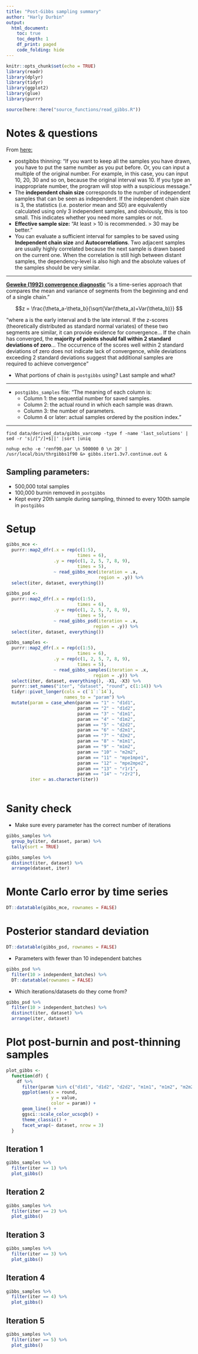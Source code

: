 ```yaml
---
title: "Post-Gibbs sampling summary"
author: "Harly Durbin"
output:
  html_document:
    toc: true
    toc_depth: 1
    df_print: paged
    code_folding: hide
---
```


```r
knitr::opts_chunk$set(echo = TRUE)
library(readr)
library(dplyr)
library(tidyr)
library(ggplot2)
library(glue)
library(purrr)

source(here::here("source_functions/read_gibbs.R"))
```

# Notes & questions

From [here:](https://masuday.github.io/blupf90_tutorial/vc_gs.html#generated-files)

* postgibbs thinning: "If you want to keep all the samples you have drawn, you have to put the same number as you put before. Or, you can input a multiple of the original number. For example, in this case, you can input 10, 20, 30 and so on, because the original interval was 10. If you type an inappropriate number, the program will stop with a suspicious message."
* The **independent chain size** corresponds to the number of independent samples that can be seen as independent. If the independent chain size is 3, the statistics (i.e. posterior mean and SD) are equivalently calculated using only 3 independent samples, and obviously, this is too small. This indicates whether you need more samples or not.
* **Effective sample size:** "At least > 10 is recommended. > 30 may be better."
* You can evaluate a sufficient interval for samples to be saved using **Independent chain size** and **Autocorrelations**. Two adjacent samples are usually highly correlated because the next sample is drawn based on the current one. When the correlation is still high between distant samples, the dependency-level is also high and the absolute values of the samples should be very similar.

---

[**Geweke (1992) convergence diagnostic**](http://pymc-devs.github.io/pymc/modelchecking.html?highlight=gewek) "is a time-series approach that compares the mean and variance of segments from the beginning and end of a single chain."

$$z = \frac{\theta_a-\theta_b}{\sqrt{Var(\theta_a)+Var(\theta_b)}} $$

"where a is the early interval and b the late interval. If the z-scores (theoretically distributed as standard normal variates) of these two segments are similar, it can provide evidence for convergence... If the chain has converged, the **majority of points should fall within 2 standard deviations of zero**... The occurrence of the scores well within 2 standard deviations of zero does not indicate lack of convergence, while deviations exceeding 2 standard deviations suggest that additional samples are required to achieve convergence"

* What portions of chain is `postgibbs` using? Last sample and what?

---

* `postgibbs_samples` file: "The meaning of each column is:
    + Column 1: the sequential number for saved samples.
    + Column 2: the actual round in which each sample was drawn.
    + Column 3: the number of parameters.
    + Column 4 or later: actual samples ordered by the position index."

---

`find data/derived_data/gibbs_varcomp -type f -name 'last_solutions' | sed -r 's|/[^/]+$||' |sort |uniq`

`nohup echo -e 'renf90.par \n 500000 0 \n 20' | /usr/local/bin/thrgibbs1f90 &> gibbs.iter1.3v7.continue.out &`


## Sampling parameters:

* 500,000 total samples
* 100,000 burnin removed in `postgibbs`
* Kept every 20th sample during sampling, thinned to every 100th sample in `postgibbs`

# Setup

```r
gibbs_mce <-
  purrr::map2_dfr(.x = rep(c(1:5), 
                           times = 6),
                  .y = rep(c(1, 2, 5, 7, 8, 9),
                           times = 5),
                  ~ read_gibbs_mce(iteration = .x,
                                   region = .y)) %>% 
  select(iter, dataset, everything())
```

```r
gibbs_psd <-
  purrr::map2_dfr(.x = rep(c(1:5), 
                           times = 6),
                  .y = rep(c(1, 2, 5, 7, 8, 9),
                           times = 5),
                  ~ read_gibbs_psd(iteration = .x,
                                 region = .y)) %>% 
  select(iter, dataset, everything())

```

```r
gibbs_samples <-
  purrr::map2_dfr(.x = rep(c(1:5), 
                           times = 6),
                  .y = rep(c(1, 2, 5, 7, 8, 9),
                           times = 5),
                  ~ read_gibbs_samples(iteration = .x,
                                 region = .y)) %>% 
  select(iter, dataset, everything(), -X1, -X3) %>% 
  purrr::set_names("iter", "dataset", "round", c(1:14)) %>% 
  tidyr::pivot_longer(cols = c(`1`:`14`),
                      names_to = "param") %>% 
  mutate(param = case_when(param == "1" ~ "d1d1",
                           param == "2" ~ "d1d2",
                           param == "3" ~ "d1m1",
                           param == "4" ~ "d1m2",
                           param == "5" ~ "d2d2",
                           param == "6" ~ "d2m1",
                           param == "7" ~ "d2m2",
                           param == "8" ~ "m1m1",
                           param == "9" ~ "m1m2",
                           param == "10" ~ "m2m2",
                           param == "11" ~ "mpe1mpe1",
                           param == "12" ~ "mpe2mpe2",
                           param == "13" ~ "r1r1",
                           param == "14" ~ "r2r2"),
         iter = as.character(iter))
  
``` 

# Sanity check

* Make sure every parameter has the correct number of iterations

```r
gibbs_samples %>% 
  group_by(iter, dataset, param) %>% 
  tally(sort = TRUE)
```

```r
gibbs_samples %>% 
  distinct(iter, dataset) %>% 
  arrange(dataset, iter)
```

# Monte Carlo error by time series 

```r
DT::datatable(gibbs_mce, rownames = FALSE)
```

# Posterior standard deviation

```r
DT::datatable(gibbs_psd, rownames = FALSE)
```

* Parameters with fewer than 10 independent batches

```r
gibbs_psd %>% 
  filter(10 > independent_batches) %>% 
  DT::datatable(rownames = FALSE)
```

* Which iterations/datasets do they come from?

```r
gibbs_psd %>% 
  filter(10 > independent_batches) %>% 
  distinct(iter, dataset) %>% 
  arrange(iter, dataset)
```

# Plot post-burnin and post-thinning samples {.tabset}

```r
plot_gibbs <-
  function(df) {
    df %>% 
      filter(param %in% c("d1d1", "d1d2", "d2d2", "m1m1", "m1m2", "m2m2", "mpe1mpe1", "mpe2mpe2")) %>% 
      ggplot(aes(x = round,
                 y = value,
                 color = param)) +
      geom_line() +
      ggsci::scale_color_ucscgb() +
      theme_classic() +
      facet_wrap(~ dataset, nrow = 3)
  }
```

## Iteration 1

```r
gibbs_samples %>% 
  filter(iter == 1) %>% 
  plot_gibbs()
```

## Iteration 2

```r
gibbs_samples %>% 
  filter(iter == 2) %>% 
  plot_gibbs()
```

## Iteration 3

```r
gibbs_samples %>% 
  filter(iter == 3) %>% 
  plot_gibbs()
```

## Iteration 4

```r
gibbs_samples %>% 
  filter(iter == 4) %>% 
  plot_gibbs()
```

## Iteration 5

```r
gibbs_samples %>% 
  filter(iter == 5) %>% 
  plot_gibbs()
```

